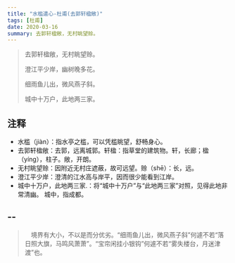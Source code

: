 ```yaml
---
title: "水槛遣心-杜甫(去郭轩楹敞)"
tags: [杜甫]
date: 2020-03-16
summary: 去郭轩楹敞，无村眺望赊。
---
```


> 去郭轩楹敞，无村眺望赊。
>
> 澄江平少岸，幽树晚多花。
>
> 细雨鱼儿出，微风燕子斜。
>
> 城中十万户，此地两三家。

## 注释

- 水槛（jiàn）：指水亭之槛，可以凭槛眺望，舒畅身心。
- 去郭轩楹敞：去郭，远离城郭。轩楹：指草堂的建筑物。轩，长廊；楹（yíng），柱子。敞，开朗。
- 无村眺望赊：因附近无村庄遮蔽，故可远望。赊（shē）：长，远。
- 澄江平少岸：澄清的江水高与岸平，因而很少能看到江岸。
- 城中十万户，此地两三家.：将“城中十万户”与“此地两三家”对照，见得此地非常清幽。
  城中，指成都。

## --

> 　境界有大小，不以是而分优劣。“细雨鱼儿出，微风燕子斜”何遽不若“落日照大旗，马鸣风萧萧”。“宝帘闲挂小银钩”何遽不若“雾失楼台，月迷津渡”也。
